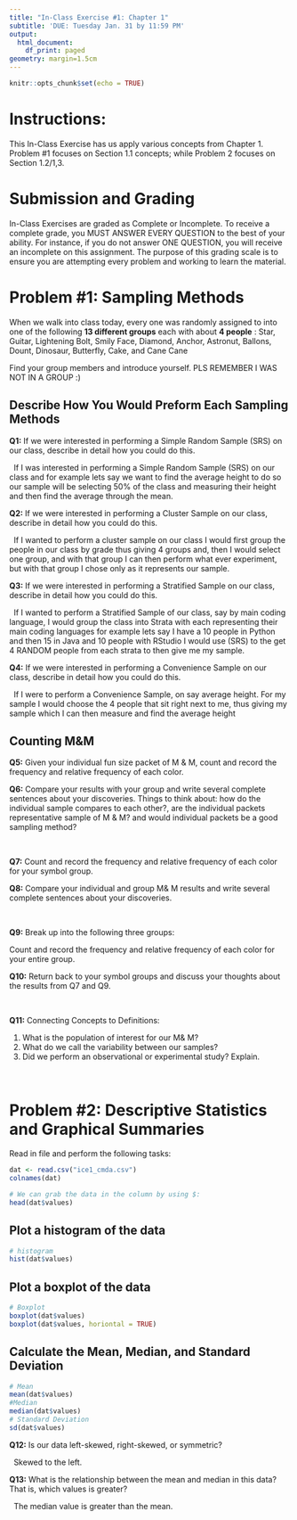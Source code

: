 ```yaml
---
title: "In-Class Exercise #1: Chapter 1"
subtitle: 'DUE: Tuesday Jan. 31 by 11:59 PM'
output:
  html_document:
    df_print: paged
geometry: margin=1.5cm
---
```


```r
knitr::opts_chunk$set(echo = TRUE)
```

# Instructions: 
This In-Class Exercise has us apply various concepts from Chapter 1. Problem \#1 focuses on Section 1.1 concepts; while Problem 2 focuses on Section 1.2/1,3.

# Submission and Grading
In-Class Exercises are graded as Complete or Incomplete. To receive a complete grade, you MUST ANSWER EVERY QUESTION to the best of your ability. For instance, if you do not answer ONE QUESTION, you will receive an incomplete on this assignment. The purpose of this grading scale is to ensure you are attempting every problem and working to learn the material. 

# Problem \#1: Sampling Methods
When we walk into class today, every one was randomly assigned to into one of the following **13 different groups** each with about **4 people** : Star, Guitar, Lightening Bolt, Smily Face, Diamond, Anchor, Astronut, Ballons, Dount, Dinosaur, Butterfly, Cake, and Cane Cane

Find your group members and introduce yourself.  PLS REMEMBER I WAS NOT IN A GROUP :)

## Describe How You Would Preform Each Sampling Methods

**Q1:** If we were interested in performing a Simple Random Sample (SRS) on our class, describe in detail how you could do this. 

$~$ If I was interested in performing a Simple Random Sample (SRS) on our class and for example lets say we want to find the average height to do so our sample will be selecting 50% of the class and measuring their height and then find the average through the mean.

**Q2:** If we were interested in performing a Cluster Sample on our class, describe in detail how you could do this. 

$~$ If I wanted to perform a cluster sample on our class I would first group the people in our class by grade thus giving 4 groups and, then I would select one group, and with that group I can then perform what ever experiment, but with that group I chose only as it represents our sample.

**Q3:** If we were interested in performing a Stratified Sample on our class, describe in detail how you could do this. 

$~$ If I wanted to perform a Stratified Sample of our class, say by main coding language, I would group the class into Strata with each representing their main coding languages for example lets say I have a 10 people in Python and then 15 in Java and 10 people with RStudio I would use (SRS) to the get 4 RANDOM people from each strata to then give me my sample.

**Q4:** If we were interested in performing a Convenience Sample on our class, describe in detail how you could do this. 

$~$ If I were to perform a Convenience Sample, on say average height. For my sample I would choose the 4 people that sit right next to me, thus giving my sample which I can then measure and find the average height


## Counting M\&M 

**Q5:** Given your individual fun size packet of M \& M, count and record the frequency and relative frequency of each color. 

\begin{center}
\begin{tabular}{ |c|c|c|}
 \hline
 COLOR & FREQUENCY & RELATIVE FREQUENCY \\ \hline \hline
 BLUE  &  \rule{0pt}{1cm} &  \rule{0pt}{1cm} \\  \hline
 BROWN &  \rule{0pt}{1cm} &  \rule{0pt}{1cm}  \\  \hline
 GREEN & \rule{0pt}{1cm} &  \rule{0pt}{1cm}  \\  \hline
 RED &  \rule{0pt}{1cm} &  \rule{0pt}{1cm}  \\  \hline
 YELLOW & \rule{0pt}{1cm} &  \rule{0pt}{1cm}  \\  \hline
 ORANGE &  \rule{0pt}{1cm} &  \rule{0pt}{1cm}  \\  \hline
\end{tabular} \end{center}

**Q6:** Compare your results with your group and write several complete sentences about your discoveries. Things to think about: how do the individual sample compares to each other?, are the individual packets representative sample of M \& M? and would individual packets be a good sampling method?

$~$ \newline \newline \newline \newline \newline \newline




**Q7:** Count and record the frequency and relative frequency of each color for your symbol group. 

\begin{center}
\begin{tabular}{ |c|c|c|}
 \hline
 COLOR & FREQUENCY & RELATIVE FREQUENCY \\ \hline \hline
 BLUE  &  \rule{0pt}{1cm} &  \rule{0pt}{1cm} \\  \hline
 BROWN &  \rule{0pt}{1cm} &  \rule{0pt}{1cm}  \\  \hline
 GREEN & \rule{0pt}{1cm} &  \rule{0pt}{1cm}  \\  \hline
 RED &  \rule{0pt}{1cm} &  \rule{0pt}{1cm}  \\  \hline
 YELLOW & \rule{0pt}{1cm} &  \rule{0pt}{1cm}  \\  \hline
 ORANGE &  \rule{0pt}{1cm} &  \rule{0pt}{1cm}  \\  \hline
\end{tabular} \end{center}

**Q8:** Compare your individual and group M\& M results and write several complete sentences about your discoveries. 


$~$ \newpage 

**Q9:** Break up into the following three groups:

\begin{center}
\begin{tabular}{ |c|c|c|}
 \hline
 Group 1 & Group 2 & Group 3 \\ \hline \hline
 Star & Diamond & Dinosaur \\ 
 Guitar & Anchor & Butterfly \\ 
 Lightening Bolt & Astronaut & Cake \\
 Smiley Face & Balloons & Cane Cane \\
  & Donut &  \\ \hline 
\end{tabular} \end{center}

Count and record the frequency and relative frequency of each color for your entire group. 

\begin{center}
\begin{tabular}{ |c|c|c|}
 \hline
 COLOR & FREQUENCY & RELATIVE FREQUENCY \\ \hline \hline
 BLUE  &  \rule{0pt}{1cm} &  \rule{0pt}{1cm} \\  \hline
 BROWN &  \rule{0pt}{1cm} &  \rule{0pt}{1cm}  \\  \hline
 GREEN & \rule{0pt}{1cm} &  \rule{0pt}{1cm}  \\  \hline
 RED &  \rule{0pt}{1cm} &  \rule{0pt}{1cm}  \\  \hline
 YELLOW & \rule{0pt}{1cm} &  \rule{0pt}{1cm}  \\  \hline
 ORANGE &  \rule{0pt}{1cm} &  \rule{0pt}{1cm}  \\  \hline
\end{tabular} \end{center}


**Q10:** Return back to your symbol groups and discuss your thoughts about the results from Q7 and Q9. 

$~$ \newline \newline \newline \newline \newline \newline



**Q11:** Connecting Concepts to Definitions: 

1. What is the population of interest for our M\& M? \newline \newline \newline
2. What do we call the variability between our samples?  \newline \newline \newline
3. Did we perform an observational or experimental study? Explain. \newline \newline \newline

$~$ \newpage 

# Problem \#2: Descriptive Statistics and Graphical Summaries

Read in \textcolor{blue}{ice1\_cmda.csv} file and perform the following tasks:

```r
dat <- read.csv("ice1_cmda.csv")
colnames(dat)

# We can grab the data in the column by using $:
head(dat$values)
```

## Plot a histogram of the data
```r
# histogram
hist(dat$values)
```

## Plot a boxplot of the data
```r
# Boxplot
boxplot(dat$values)
boxplot(dat$values, horiontal = TRUE)
```

## Calculate the Mean, Median, and Standard Deviation
```r
# Mean
mean(dat$values)
#Median 
median(dat$values)
# Standard Deviation
sd(dat$values)
```

**Q12:** Is our data left-skewed, right-skewed, or symmetric? 

$~$ Skewed to the left.

**Q13:** What is the relationship between the mean and median in this data? That is, which values is greater? 

$~$ The median value is greater than the mean. 
